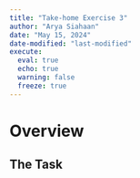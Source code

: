 ```yaml
---
title: "Take-home Exercise 3"
author: "Arya Siahaan"
date: "May 15, 2024"
date-modified: "last-modified"
execute: 
  eval: true
  echo: true
  warning: false
  freeze: true
---
```


# Overview

## The Task
